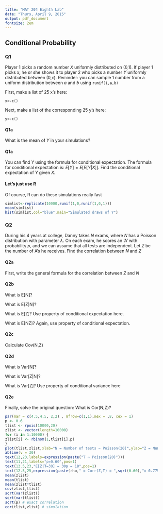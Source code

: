 ```yaml
---
title: "MAT 204 Eighth Lab"
date: "Thurs, April 9, 2015"
output: pdf_document
fontsize: 2em
---
```


## Conditional Probability

### Q1

Player 1 picks a random number $X$ uniformly distributed on (0,1). If player 1 picks $x$, he or she shows it to player 2 who picks a number $Y$ uniformly distributed between (0,$x$). Reminder: you can sample 1 number from a uniform distribution between $a$ and $b$ using `runif(1,a,b)`

First, make a list of 25 x's here:

`x<-c()`

Next, make a list of the corresponding 25 y's here:

`y<-c()`


#### Q1a

What is the mean of $Y$ in your simulations?


#### Q1a

You can find Y using the formula for conditional expectation. The formula for conditional expectation is: $E[Y] = E[E[Y|X]]$. Find the conditional expectation of $Y$ given $X$.


#### Let's just use R

Of course, R can do these simulations really fast

```r
simlist<-replicate(10000,runif(1,0,runif(1,0,1)))
mean(simlist)
hist(simlist,col="blue",main="Simulated draws of Y")
```




### Q2


During his 4 years at college, Danny takes $N$ exams, where $N$ has a Poisson distribution with parameter $\lambda$. On each exam, he scores an 'A' with probability $p$, and we can assume that all tests are independent. Let $Z$ be the number of A's he receives. Find the correlation between $N$ and $Z$

#### Q2a

First, write the general formula for the correlation between $Z$ and $N$

#### Q2b

What is E[N]? 

What is E[Z|N]?

What is E[Z]? Use property of conditional expectation here.

What is E[NZ]? Again, use property of conditional expectation. 

#### Q2c

Calculate Cov(N,Z)

#### Q2d

What is Var[N]?

What is Var[Z|N]?

What is Var[Z]? Use property of conditional variance here

#### Q2e

Finally, solve the original question: What is Cor(N,Z)?



```r


par(mar = c(4.5,4.5, 2,2) , mfrow=c(1,1),mex = .8, cex = 1)
p <- 0.6
tlist <- rpois(10000,20)
zlist <- vector(length=10000)
for (i in 1:10000) {
zlist[i] <- rbinom(1,tlist[i],p)
}
plot(tlist,zlist,xlab="N = Number of tests ~ Poisson(20)",ylab="Z = Number of As  (p = 0.60)",main="",pch=20,cex.lab=0.8,cex.axis=0.8)
abline(v = 30)
text(12,23,labels=expression(paste("T ~ Poisson(20)")))
text(11,21,labels="p=0.60",pos=1)
text(12.5,23,"E[Z|T=30] = 30p = 18",pos=1)
text(12.5,25,expression(paste(rho," = Corr(Z,T) = ",sqrt(0.60),"= 0.775")))
mean(zlist)
mean(tlist)
mean(zlist*tlist)
cov(zlist,tlist)
sqrt(var(zlist))  
sqrt(var(tlist))
sqrt(p) # exact correlation
cor(tlist,zlist) # simulation

```
